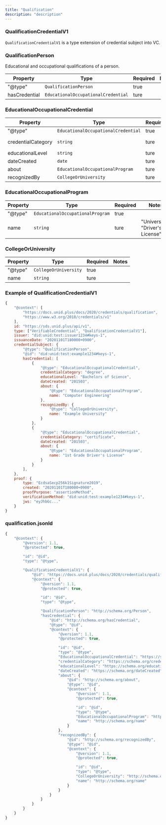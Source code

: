 ```yaml
---
title: "Qualification"
description: "description"
---
```


### QualificationCredentialV1

`QualificationCredentialV1` is a type extension of credential subject into VC.

### QualificationPerson
Educational and occupational qualifications of a person.

| Property | Type | Required | Notes |
| ---- | ---- | ---- | ---- |
| "@type" | `QualificationPerson` | true ||
| hasCredential | `EducationalOccupationalCredential` | ture ||

### EducationalOccupationalCredential

| Property | Type | Required | Notes |
| ---- | ---- | ---- | ---- |
| "@type" | `EducationalOccupationalCredential` | true ||
| credentialCategory | `string` | ture | "degree", "certificate" |
| educationalLevel | `string` | ture ||
| dateCreated | `date` | ture ||
| about | `EducationalOccupationalProgram` | ture ||
| recognizedBy | `CollegeOrUniversity` | ture ||

### EducationalOccupationalProgram

| Property | Type | Required | Notes |
| ---- | ---- | ---- | ---- |
| "@type" | `EducationalOccupationalProgram` | true ||
| name | `string` | ture | "University", "Driver's License" |

### CollegeOrUniversity

| Property | Type | Required | Notes |
| ---- | ---- | ---- | ---- |
| "@type" | `CollegeOrUniversity` | true ||
| name | `string` | ture ||


### Example of QualificationCredentialV1

```js
{
    "@context": [
        "https://docs.unid.plus/docs/2020/credentials/qualification",
        "https://www.w3.org/2018/credentials/v1"
    ],
    id: "https://sds.unid.plus/api/v1",
    type: ["VerifiableCredential", "QualificationCredentialV1"],
    issuer: "did:unid:test:issuer1234#keys-1",
    issuanceDate: "20201101T180000+0900",
    credentialSubject: {
        "@type": "QualificationPerson",
        "@id": "did:unid:test:example1234#keys-1",
        hasCredential: [
            {
                "@type": "EducationalOccupationalCredential",
                credentialCategory: "degree",
                educationalLevel: "Bachelors of Science",
                dateCreated: "201503",
                about: {
                    "@type": "EducationalOccupationalProgram",
                    name: "Computer Engineering"
                },
                recognizedBy: {
                    "@type": "CollegeOrUniversity",
                    name: "Example University"
                }
            },
            {
                "@type": "EducationalOccupationalCredential",
                credentialCategory: "certificate",
                dateCreated: "201503",
                about: {
                    "@type": "EducationalOccupationalProgram",
                    name: "1st Grade Driver's License"
                }
            }
        ],
    },
    proof: {
        type: "EcdsaSecp256k1Signature2019",
        created: "20201101T180000+0900",
        proofPurpose: "assertionMethod",
        verificationMethod: "did:unid:test:example1234#keys-1",
        jws: "eyJhbGc..."
    }
}
```

### qualification.jsonld

```js
{
    "@context": {
        "@version": 1.1,
        "@protected": true,

        "id": "@id",
        "type": "@type",

        "QualificationCredentialV1": {
            "@id": "https://docs.unid.plus/docs/2020/credentials/qualification#QualificationCredentialV1",
            "@context": {
                "@version": 1.1,
                "@protected": true,

                "id": "@id",
                "type": "@type",

                "QualificationPerson": "http://schema.org/Person",
                "hasCredential": {
                    "@id": "http://schema.org/hasCredential",
                    "@type": "@id",
                    "@context": {
                        "@version": 1.1,
                        "@protected": true,

                        "id": "@id",
                        "type": "@type",
                        "EducationalOccupationalCredential": "https://schema.org/EducationalOccupationalCredential",
                        "credentialCategory": "https://schema.org/credentialCategory",
                        "educationalLevel": "https://schema.org/educationalLevel",
                        "dateCreated": "https://schema.org/dateCreated",
                        "about": {
                            "@id": "http://schema.org/about",
                            "@type": "@id",
                            "@context": {
                                "@version": 1.1,
                                "@protected": true,

                                "id": "@id",
                                "type": "@type",
                                "EducationalOccupationalProgram": "http://schema.org/EducationalOccupationalProgram",
                                "name": "http://schema.org/name"
                            }
                        },
                        "recognizedBy": {
                            "@id": "http://schema.org/recognizedBy",
                            "@type": "@id",
                            "@context": {
                                "@version": 1.1,
                                "@protected": true,

                                "id": "@id",
                                "type": "@type",
                                "CollegeOrUniversity": "http://schema.org/CollegeOrUniversity",
                                "name": "http://schema.org/name"
                            }
                        }
                    }
                }
            }
        }
    }
}
```
